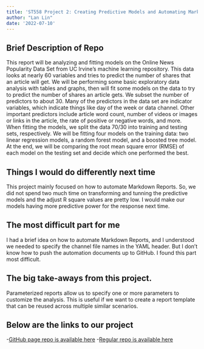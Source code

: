 ```yaml
---
title: 'ST558 Project 2: Creating Predictive Models and Automating Markdown Reports'
author: "Lan Lin"
date: '2022-07-10'
---
```


## Brief Description of Repo

This report will be analyzing and fitting models on the Online News Popularity Data Set from UC Irvine’s machine learning repository. This data looks at nearly 60 variables and tries to predict the number of shares that an article will get. We will be performing some basic exploratory data analysis with tables and graphs, then will fit some models on the data to try to predict the number of shares an article gets. We subset the number of predictors to about 30. Many of the predictors in the data set are indicator variables, which indicate things like day of the week or data channel. Other important predictors include article word count, number of videos or images or links in the article, the rate of positive or negative words, and more. When fitting the models, we split the data 70/30 into training and testing sets, respectively. We will be fitting four models on the training data: two linear regression models, a random forest model, and a boosted tree model. At the end, we will be comparing the root mean square error (RMSE) of each model on the testing set and decide which one performed the best.

## Things I would do differently next time
This project mainly focused on how to automate Markdown Reports. So, we did not spend two much time on transforming and tunning the predictive models and the adjust R square values are pretty low. I would make our models having more predictive power for the response next time. 

## The most difficult part for me
I had a brief idea on how to automate Markdown Reports, and I understood we needed to specify the channel file names in the YAML header. But I don’t know how to push the automation documents up to GitHub.  I found this part most difficult. 

## The big take-aways from this project. 
Parameterized reports allow us to specify one or more parameters to customize the analysis. This is useful if we want to create a report template that can be reused across multiple similar scenarios.

## Below are the links to our project

-[GitHub page repo is available here]( https://github.com/oaktreetrail/ST558_Project2)
-[Regular repo is available here]( https://oaktreetrail.github.io/ST558_Project2/)
